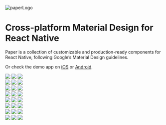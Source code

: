 ![paperLogo](../../static/images/sidebar-logo.svg)

# Cross-platform Material Design for React Native


Paper is a collection of customizable and production-ready components for React Native, following Google’s Material Design guidelines.

<GetStartedButtons />

Or check the demo app on [iOS](https://apps.apple.com/app/react-native-paper/id1548934513) or [Android](https://play.google.com/store/apps/details?id=com.callstack.reactnativepaperexample).

<BannerExample />

<div class="gallery gallery-light">
  <img src="./gallery/button.png" />
  <img src="./gallery/input.png" />
  <img src="./gallery/card.png" />
</div>

<div class="gallery gallery-light">
  <img src="./gallery/searchbar.png" />
  <img src="./gallery/appbar.png" />
  <img src="./gallery/snackbar.png" />
</div>

<div class="gallery gallery-light">
  <img src="./gallery/chip.png" />
  <img src="./gallery/list.png" />
  <img src="./gallery/list-accordion.png" />
</div>

<div class="gallery gallery-light">
  <img src="./gallery/typography.png" />
  <img src="./gallery/bottom-navigation.png" />
  <img src="./gallery/fab.png" />
</div>

<div class="gallery gallery-dark">
  <img src="./gallery/button-dark.png" />
  <img src="./gallery/input-dark.png" />
  <img src="./gallery/card-dark.png" />
</div>

<div class="gallery gallery-dark">
  <img src="./gallery/searchbar-dark.png" />
  <img src="./gallery/appbar-dark.png" />
  <img src="./gallery/snackbar-dark.png" />
</div>

<div class="gallery gallery-dark">
  <img src="./gallery/chip-dark.png" />
  <img src="./gallery/list-dark.png" />
  <img src="./gallery/list-accordion-dark.png" />
</div>

<div class="gallery gallery-dark">
  <img src="./gallery/typography-dark.png" />
  <img src="./gallery/bottom-navigation-dark.png" />
  <img src="./gallery/fab-dark.png" />
</div>
